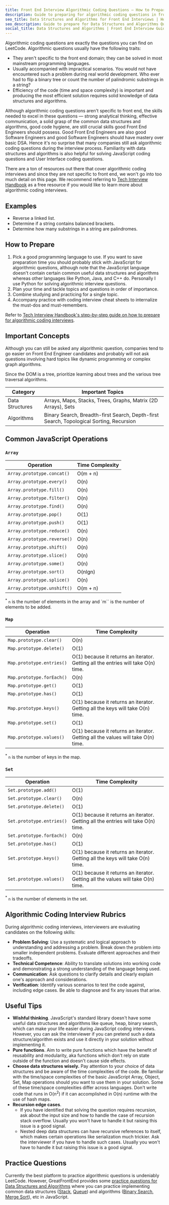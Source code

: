 ```yaml
---
title: Front End Interview Algorithmic Coding Questions — How to Prepare
description: Guide to preparing for algorithmic coding questions in front end / web developer interviews — Concepts to know, interview rubrics, and important practice questions.
seo_title: Data Structures and Algorithms for Front End Interviews | How to prepare
seo_description: Guide to prepare for Data Structures and Algorithms Questions tailored for front end interviews - important concepts to know, common questions asked and useful tips
social_title: Data Structures and Algorithms | Front End Interview Guide
---
```


Algorithmic coding questions are exactly the questions you can find on LeetCode. Algorithmic questions usually have the following traits:

- They aren't specific to the front end domain; they can be solved in most mainstream programming languages.
- Usually accompanied with impractical scenarios. You would not have encountered such a problem during real world development. Who ever had to flip a binary tree or count the number of palindromic substrings in a string?
- Efficiency of the code (time and space complexity) is important and producing the most efficient solution requires solid knowledge of data structures and algorithms.

Although algorithmic coding questions aren't specific to front end, the skills needed to excel in these questions — strong analytical thinking, effective communication, a solid grasp of the common data structures and algorithms, good code hygiene, are still crucial skills good Front End Engineers should possess. Good Front End Engineers are also good Software Engineers and good Software Engineers should have mastery over basic DSA. Hence it's no surprise that many companies still ask algorithmic coding questions during the interview process. Familiarity with data structures and algorithms is also helpful for solving JavaScript coding questions and User Interface coding questions.

There are a ton of resources out there that cover algorithmic coding interviews and since they are not specific to front end, we won't go into too much detail on this page. We recommend referring to [Tech Interview Handbook](https://www.techinterviewhandbook.org) as a free resource if you would like to learn more about algorithmic coding interviews.

## Examples

- Reverse a linked list.
- Determine if a string contains balanced brackets.
- Determine how many substrings in a string are palindromes.

## How to Prepare

1. Pick a good programming language to use. If you want to save preparation time you should probably stick with JavaScript for algorithmic questions, although note that the JavaScript language doesn't contain certain common useful data structures and algorithms whereas other languages like Python, Java, and C++ do. Personally I use Python for solving algorithmic interview questions.
1. Plan your time and tackle topics and questions in order of importance.
1. Combine studying and practicing for a single topic.
1. Accompany practice with coding interview cheat sheets to internalize the must-dos and must-remembers.

Refer to [Tech Interview Handbook's step-by-step guide on how to prepare for algorithmic coding interviews](https://www.techinterviewhandbook.org/coding-interview-prep/).

## Important Concepts

Although you can still be asked any algorithmic question, companies tend to go easier on Front End Engineer candidates and probably will not ask questions involving hard topics like dynamic programming or complex graph algorithms.

Since the DOM is a tree, prioritize learning about trees and the various tree traversal algorithms.

| Category | Important Topics |
| --- | --- |
| Data Structures | Arrays, Maps, Stacks, Trees, Graphs, Matrix (2D Arrays), Sets |
| Algorithms | Binary Search, Breadth-first Search, Depth-first Search, Topological Sorting, Recursion |

## Common JavaScript Operations

### `Array`

| Operation                   | Time Complexity |
| --------------------------- | --------------- |
| `Array.prototype.concat()`  | O(m + n)        |
| `Array.prototype.every()`   | O(n)            |
| `Array.prototype.fill()`    | O(n)            |
| `Array.prototype.filter()`  | O(n)            |
| `Array.prototype.find()`    | O(n)            |
| `Array.prototype.pop()`     | O(1)            |
| `Array.prototype.push()`    | O(1)            |
| `Array.prototype.reduce()`  | O(n)            |
| `Array.prototype.reverse()` | O(n)            |
| `Array.prototype.shift()`   | O(n)            |
| `Array.prototype.slice()`   | O(n)            |
| `Array.prototype.some()`    | O(n)            |
| `Array.prototype.sort()`    | O(nlgn)         |
| `Array.prototype.splice()`  | O(n)            |
| `Array.prototype.unshift()` | O(m + n)        |

<sup>*</sup> `n` is the number of elements in the array and `m`` is the number of
elements to be added.

### `Map`

| Operation | Time Complexity |
| --- | --- |
| `Map.prototype.clear()` | O(n) |
| `Map.prototype.delete()` | O(1) |
| `Map.prototype.entries()` | O(1) because it returns an iterator. Getting all the entries will take O(n) time. |
| `Map.prototype.forEach()` | O(n) |
| `Map.prototype.get()` | O(1) |
| `Map.prototype.has()` | O(1) |
| `Map.prototype.keys()` | O(1) because it returns an iterator. Getting all the keys will take O(n) time. |
| `Map.prototype.set()` | O(1) |
| `Map.prototype.values()` | O(1) because it returns an iterator. Getting all the values will take O(n) time. |

<sup>*</sup> `n` is the number of keys in the map.

### `Set`

| Operation | Time Complexity |
| --- | --- |
| `Set.prototype.add()` | O(1) |
| `Set.prototype.clear()` | O(n) |
| `Set.prototype.delete()` | O(1) |
| `Set.prototype.entries()` | O(1) because it returns an iterator. Getting all the entries will take O(n) time. |
| `Set.prototype.forEach()` | O(n) |
| `Set.prototype.has()` | O(1) |
| `Set.prototype.keys()` | O(1) because it returns an iterator. Getting all the keys will take O(n) time. |
| `Set.prototype.values()` | O(1) because it returns an iterator. Getting all the values will take O(n) time. |

<sup>*</sup> `n` is the number of elements in the set.

## Algorithmic Coding Interview Rubrics

During algorithmic coding interviews, interviewers are evaluating candidates on the following skills:

- **Problem Solving**: Use a systematic and logical approach to understanding and addressing a problem. Break down the problem into smaller independent problems. Evaluate different approaches and their tradeoffs.
- **Technical Competence**: Ability to translate solutions into working code and demonstrating a strong understanding of the language being used.
- **Communication**: Ask questions to clarify details and clearly explain one's approach and considerations.
- **Verification**: Identify various scenarios to test the code against, including edge cases. Be able to diagnose and fix any issues that arise.

## Useful Tips

- **Wishful thinking**. JavaScript's standard library doesn't have some useful data structures and algorithms like queue, heap, binary search, which can make your life easier during JavaScript coding interviews. However, you can ask the interviewer if you can pretend such a data structure/algorithm exists and use it directly in your solution without implementing it.
- **Pure functions**. Aim to write pure functions which have the benefit of reusability and modularity, aka functions which don't rely on state outside of the function and doesn't cause side effects.
- **Choose data structures wisely.** Pay attention to your choice of data structures and be aware of the time complexities of the code. Be familiar with the time/space complexities of the basic JavaScript Array, Object, Set, Map operations should you want to use them in your solution. Some of these time/space complexities differ across languages. Don't write code that runs in O(n<sup>2</sup>) if it can accomplished in O(n) runtime with the use of hash maps.
- **Recursion edge cases**.
  - If you have identified that solving the question requires recursion, ask about the input size and how to handle the case of recursion stack overflow. Usually you won't have to handle it but raising this issue is a good signal.
  - Nested deep data structures can have recursive references to itself, which makes certain operations like serialization much trickier. Ask the interviewer if you have to handle such cases. Usually you won't have to handle it but raising this issue is a good signal.

## Practice Questions

Currently the best platform to practice algorithmic questions is undeniably LeetCode. However, GreatFrontEnd provides some [practice questions for Data Structures and Algorithms](/questions/js/coding/data-structures-algorithms) where you can practice implementing common data structures ([Stack](/questions/javascript/stack), [Queue](/questions/javascript/queue)) and algorithms ([Binary Search](/questions/javascript/binary-search), [Merge Sort](/questions/javascript/merge-sort)), etc in JavaScript.
